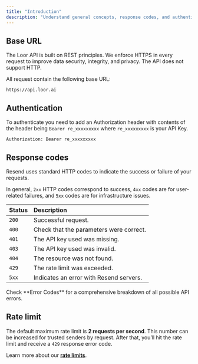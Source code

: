 ```yaml
---
title: "Introduction"
description: "Understand general concepts, response codes, and authentication strategies."
---
```


## Base URL

The Loor API is built on REST principles. We enforce HTTPS in every request to improve data security, integrity, and privacy. The API does not support HTTP.

All request contain the following base URL:

```
https://api.loor.ai
```

## Authentication

To authenticate you need to add an Authorization header with contents of the header being `Bearer re_xxxxxxxxx` where `re_xxxxxxxxx` is your API Key.

```
Authorization: Bearer re_xxxxxxxxx
```

## Response codes

Resend uses standard HTTP codes to indicate the success or failure of your requests.

In general, `2xx` HTTP codes correspond to success, `4xx` codes are for user-related failures, and `5xx` codes are for infrastructure issues.

| **Status** | **Description**                         |
| :--------- | :-------------------------------------- |
| `200`      | Successful request.                     |
| `400`      | Check that the parameters were correct. |
| `401`      | The API key used was missing.           |
| `403`      | The API key used was invalid.           |
| `404`      | The resource was not found.             |
| `429`      | The rate limit was exceeded.            |
| `5xx`      | Indicates an error with Resend servers. |

<Info>
  Check **Error Codes** for a comprehensive breakdown of all possible API errors.
</Info>

## Rate limit

The default maximum rate limit is **2 requests per second**. This number can be increased for trusted senders by request. After that, you’ll hit the rate limit and receive a `429` response error code.

Learn more about our [**rate limits**](https://resend.com/docs/api-reference/rate-limit).